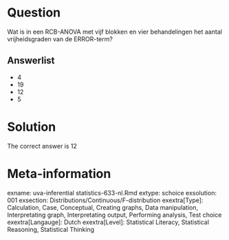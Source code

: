 Question
========

Wat is in een RCB-ANOVA met vijf blokken en vier behandelingen het aantal vrijheidsgraden van de ERROR-term?

Answerlist
----------
* 4
* 19
* 12
* 5

Solution
========

The correct answer is  12

Meta-information
================
exname: uva-inferential statistics-633-nl.Rmd
extype: schoice
exsolution: 001
exsection: Distributions/Continuous/F-distribution
exextra[Type]: Calculation, Case, Conceptual, Creating graphs, Data manipulation, Interpretating graph, Interpretating output, Performing analysis, Test choice
exextra[Langauge]: Dutch
exextra[Level]: Statistical Literacy, Statistical Reasoning, Statistical Thinking
